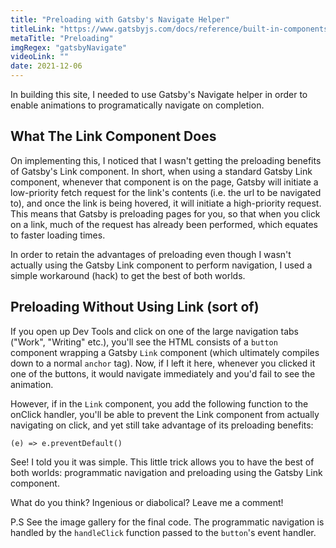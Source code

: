 ```yaml
---
title: "Preloading with Gatsby's Navigate Helper"
titleLink: "https://www.gatsbyjs.com/docs/reference/built-in-components/gatsby-link/"
metaTitle: "Preloading"
imgRegex: "gatsbyNavigate"
videoLink: ""
date: 2021-12-06
---
```


In building this site, I needed to use Gatsby's Navigate helper in order to enable animations to programatically navigate on completion.

## What The Link Component Does

On implementing this, I noticed that I wasn't getting the preloading benefits of Gatsby's Link component. In short, when using a standard Gatsby Link component, whenever that component is on the page, Gatsby will initiate a low-priority fetch request for the link's contents (i.e. the url to be navigated to), and once the link is being hovered, it will initiate a high-priority request. This means that Gatsby is preloading pages for you, so that when you click on a link, much of the request has already been performed, which equates to faster loading times. 

In order to retain the advantages of preloading even though I wasn't actually using the Gatsby Link component to perform navigation, I used a simple workaround (hack) to get the best of both worlds. 

## Preloading Without Using Link (sort of)
If you open up Dev Tools and click on one of the large navigation tabs ("Work", "Writing" etc.), you'll see the HTML consists of a <code>button</code> component wrapping a Gatsby <code>Link</code> component (which ultimately compiles down to a normal <code>anchor</code> tag). Now, if I left it here, whenever you clicked it one of the buttons, it would navigate immediately and you'd fail to see the animation. 

However, if in the <code>Link</code> component, you add the following function to the onClick handler, you'll be able to prevent the Link component from actually navigating on click, and yet still take advantage of its preloading benefits: 

<div className="flex justify-center items-center"><code>(e) => e.preventDefault()</code></div>

See! I told you it was simple. This little trick allows you to have the best of both worlds: programmatic navigation and preloading using the Gatsby Link component. 

What do you think? Ingenious or diabolical? Leave me a comment!

P.S See the image gallery for the final code. The programmatic navigation is handled by the <code>handleClick</code> function passed to the <code>button</code>'s event handler.

